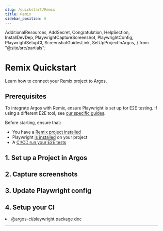 ```yaml
---
slug: /quickstart/Remix
title: Remix
sidebar_position: 6
---
```


  AdditionalResources,
  AddSecret,
  Congratulation,
  HelpSection,
  InstallDevDep,
  PlaywrightCaptureScreenshot,
  PlaywrightConfig,
  PlaywrightSetupCI,
  ScreenshotGuidesLink,
  SetUpProjectInArgos,
} from "@site/src/partials";

# Remix Quickstart

Learn how to connect your Remix project to Argos.

## Prerequisites

To integrate Argos with Remix, ensure Playwright is set up for E2E testing. If using a different E2E tool, see [our specific guides](/getting-started).

Before starting, ensure that:

- You have a [Remix project installed](https://remix.run/docs/en/main/start/tutorial#setup)
- Playwright [is installed](https://playwright.dev/docs/intro#installing-playwright) on your project
- A [CI/CD run your E2E tests](https://playwright.dev/docs/ci-intro#on-pushpull_request)

## 1. Set up a Project in Argos

<SetUpProjectInArgos />

## 2. Capture screenshots

<InstallDevDep dependency="@argos-ci/playwright" />
<PlaywrightCaptureScreenshot />
<ScreenshotGuidesLink />

## 3. Update Playwright config

<PlaywrightConfig />

## 4. Setup your CI

<PlaywrightSetupCI />

<Congratulation />

<AdditionalResources>
  <li>
    <a href="/playwright">@argos-ci/playwright package doc</a>
  </li>
</AdditionalResources>

---

<HelpSection />
